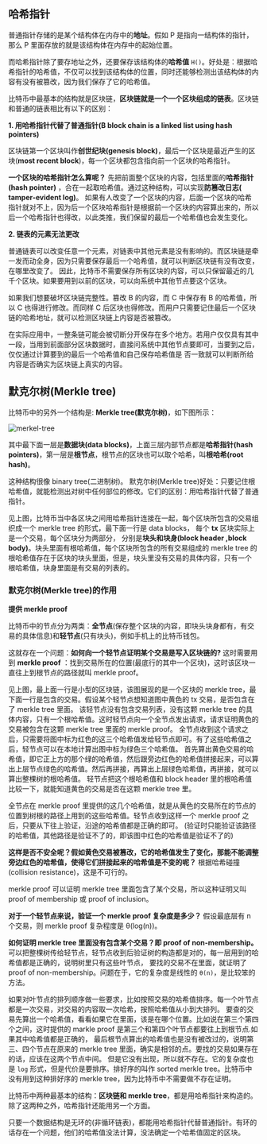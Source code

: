 
## 哈希指针
普通指针存储的是某个结构体在内存中的**地址**。假如 P 是指向一结构体的指针，那么 P 里面存放的就是该结构体在内存中的起始位置。

而哈希指针除了要存地址之外，还要保存该结构体的**哈希值** `H()`。好处是：根据哈希指针的哈希值，不仅可以找到该结构体的位置，同时还能够检测出该结构体的内容有没有被篡改，因为我们保存了它的哈希值。

比特币中最基本的结构就是区块链，**区块链就是一个一个区块组成的链表**。区块链和普通的链表相比有以下的区别：

**1. 用哈希指针代替了普通指针(B block chain is a linked list using hash pointers)**

区块链第一个区块叫作**创世纪块(genesis block)**，最后一个区块是最近产生的区块(**most recent block**)，每一个区块都包含指向前一个区块的哈希指针。

**一个区块的哈希指针怎么算呢？** 先把前面整个区块的内容，包括里面的**哈希指针(hash pointer)** ，合在一起取哈希值。通过这种结构，可以实现**防篡改日志( tamper-evident log)**。
如果有人改变了一个区块的内容，后面一个区块的哈希指针就对不上，因为后一个区块哈希指针是根据前一个区块的内容算出来的，所以后一个哈希指针也得改，以此类推，我们保留的最后一个哈希值也会发生变化。

**2. 链表的元素无法更改**

普通链表可以改变任意一个元素，对链表中其他元素是没有影响的。而区块链是牵一发而动全身，因为只需要保存最后一个哈希值，就可以判断区块链有没有改变，在哪里改变了。
因此，比特币不需要保存所有区块的内容，可以只保留最近的几千个区块。如果要用到以前的区块，可以向系统中其他节点要这个区块。

如果我们想要破坏区块链完整性。篡改 B 的内容，而 C 中保存有 B 的哈希值，所以 C 也得进行修改。而同样 C 后区块也得修改。而用户只需要记住最后一个区块链的哈希地址，就可以检测区块链上内容是否被篡改。

在实际应用中，一整条链可能会被切断分开保存在多个地方。若用户仅仅具有其中一段，当用到前面部分区块数据时，直接问系统中其他节点要即可，当要到之后，仅仅通过计算要到的最后一个哈希值和自己保存哈希值是
否一致就可以判断所给内容是否确实为区块链上真实的内容。

## 默克尔树(Merkle tree)
比特币中的另外一个结构是: **Merkle tree(默克尔树)**，如下图所示：

<Image src="/xiaozhen/02-merkel-tree.png" alt="merkel-tree" width={720} height={720} />

其中最下面一层是**数据块(data blocks)**，上面三层内部节点都是**哈希指针(hash pointers)**，第一层是**根节点**，根节点的区块也可以取个哈希，叫**根哈希(root hash)**。

这种结构很像 binary tree(二进制树)。 默克尔树(Merkle tree)好处：只要记住根哈希值，就能检测出对树中任何部位的修改。它们的区别：用哈希指针代替了普通指针。

见上图，比特币当中各区块之间用哈希指针连接在一起，每个区块所包含的交易组织成一个 merkle tree 的形式，最下面一行是 data blocks， 每个 **tx** 区块实际上是一个交易，每个区块分为两部分，
分别是**块头和块身(block header ,block body)**。块头里面有根哈希值，每个区块所包含的所有交易组成的 merkle tree 的根哈希值存在于区块的块头里面，但是，块头里没有交易的具体内容，只有一个
根哈希值，块身里面是有交易的列表的。

### 默克尔树(Merkle tree)的作用

**提供 merkle proof**

比特币中的节点分为两类：**全节点**(保存整个区块的内容，即块头块身都有，有交易的具体信息)和**轻节点**(只有块头)，例如手机上的比特币钱包。

这就存在一个问题：**如何向一个轻节点证明某个交易是写入区块链的?**
这时需要用到 **merkle proof** ：找到交易所在的位置(最底行的其中一个区块)，这时该区块一直往上到根节点的路径就叫 merkle proof。

见上图，最上面一行是小型的区块链，该图展现的是一个区块的 merkle tree，最下面一行是包含的交易。假设某个轻节点想知道图中黄色的 tx 交易，是否包含在了 merkle tree 里面。
该轻节点没有包含交易列表，没有这颗 merkle tree 的具体内容，只有一个根哈希值。这时轻节点向一个全节点发出请求，请求证明黄色的交易被包含在这颗 merkle tree 里面的 merkle proof。
全节点收到这个请求之后，只需要将图中标为红色的这三个哈希值发给轻节点即可。有了这些哈希值之后，轻节点可以在本地计算出图中标为绿色三个哈希值。
首先算出黄色交易的哈希值，即它正上方的那个绿的哈希值，然后跟旁边红色的哈希值拼接起来，可以算出上层节点绿色的哈希值。然后再拼接，再算出上层绿色哈希值，再拼接，就可以算出整棵树的根哈希值。
轻节点把这个根哈希值和 block header 里的根哈希值比较一下，就能知道黄色的交易是否在这颗 merkle tree 里。

全节点在 merkle proof 里提供的这几个哈希值，就是从黄色的交易所在的节点的位置到树根的路径上用到的这些哈希值。轻节点收到这样一个 merkle proof 之后，只要从下往上验证，沿途的哈希值都是正确的即可。
(验证时只能验证该路径的哈希值，其他路径是验证不了的，即该图中红色的哈希值是验证不了的)

**这样是否不安全呢？假如黄色交易被篡改，它的哈希值发生了变化，那能不能调整旁边红色的哈希值，使得它们拼接起来的哈希值是不变的呢？** 根据哈希碰撞(collision resistance)，这是不可行的。

merkle proof 可以证明 merkle tree 里面包含了某个交易，所以这种证明又叫 proof of membership 或 proof of inclusion。

**对于一个轻节点来说，验证一个 merkle proof 复杂度是多少？** 假设最底层有 n 个交易，则 merkle proof 复杂程度是 θ(log(n))。

**如何证明 merkle tree 里面没有包含某个交易？即 proof of non-membership。** 可以把整棵树传给轻节点，轻节点收到后验证树的构造都是对的，每一层用到的哈希值都是正确的，说明树里只有这些叶节点，
要找的交易不在里面，就证明了 proof of non-membership。问题在于，它的复杂度是线性的 `θ(n)`，是比较笨的方法。

如果对叶节点的排列顺序做一些要求，比如按照交易的哈希值排序。每一个叶节点都是一次交易，对交易的内容取一次哈希，按照哈希值从小到大排列。
要查的交易先算出一个哈希值，看看如果它在里面，该是在哪个位置。比如说在第三个第四个之间，这时提供的 markle proof 是第三个和第四个叶节点都要往上到根节点.如果其中哈希值都是正确的，
最后根节点算出的哈希值也是没有被改过的，说明第三、四个节点在原来的 merkle tree 里面，确实是相邻的点。要找的交易如果存在的话，应该在这两个节点中间。
但是它没有出现，所以就不存在。它的复杂度也是 `log` 形式，但是代价是要排序。排好序的叫作 sorted merkle tree。比特币中没有用到这种排好序的 merkle tree，因为比特币中不需要做不存在证明。

比特币中两种最基本的结构：**区块链和 merkle tree**，都是用哈希指针来构造的。除了这两种之外，哈希指针还能用另一个方面。

只要一个数据结构是无环的(非循环链表)，都能用哈希指针代替普通指针。有环的话存在一个问题，他们的哈希值没法计算，没法确定一个哈希值固定的区块。